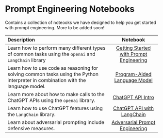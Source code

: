 # Prompt Engineering Notebooks

Contains a collection of noteooks we have designed to help you get started with prompt engineering. More to be added soon!

| Description   | Notebook   | 
| :------------ | :---------: | 
|Learn how to perform many different types of common tasks using the `openai` and `LangChain` library|[Getting Started with Prompt Engineering](https://github.com/AdamLeeN/Prompt-Engineering-Guide/blob/main/notebooks/pe-lecture.ipynb)|
|Learn how to use code as reasoning for solving common tasks using the Python interpreter in combination with the language model.|[Program-Aided Language Model](https://github.com/AdamLeeN/Prompt-Engineering-Guide/blob/main/notebooks/pe-pal.ipynb)|
|Learn more about how to make calls to the ChatGPT APIs using the `openai` library.|[ChatGPT API Intro](https://github.com/AdamLeeN/Prompt-Engineering-Guide/blob/main/notebooks/pe-chatgpt-intro.ipynb)|
|Learn how to use ChatGPT features using the `LangChain` library. |[ChatGPT API with LangChain](https://github.com/AdamLeeN/Prompt-Engineering-Guide/blob/main/notebooks/pe-chatgpt-langchain.ipynb)|
|Learn about adversarial prompting include defensive measures.|[Adversarial Prompt Engineering](https://github.com/AdamLeeN/Prompt-Engineering-Guide/blob/main/notebooks/pe-chatgpt-adversarial.ipynb)|
